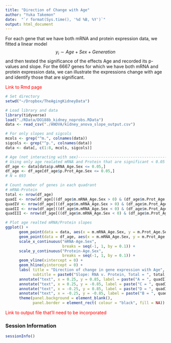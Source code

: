 ```yaml
---
title: "Direction of Change with Age"
author: "Yuka Takemon"
date:  "`r format(Sys.time(), '%d %B, %Y')`"
output: html_document
---
```


For each gene that we have both mRNA and protein expression data, we fitted a linear model
$$ y_{i} \sim Age + Sex + Generation $$
and then tested the significance of the effects Age and recorded its p-values and slope. For the 6667 genes for which we have both mRNA and protein expression data, we can illustrate the expressions change with age and identify those that are significant.  

<span style="color:red">Link to Rmd page</span>
\  
\      
```r
# Set directory
setwd("~/Dropbox/TheAgingKidneyData")

# Load library and data
library(tidyverse)
load("./RData/DO188b_kidney_noprobs.RData")
data <- read_csv("./ANOVA/kidney_anova_slope_output.csv")
```

```r
# For only slopes and sigcols
mcols <- grep("^m.", colnames(data))
sigcols <- grep("^p.", colnames(data))
data <- data[, c(1:8, mcols, sigcols)]

# Age (not interacting with sex)------------------------------------------------
# Using only age realated mRNA and Protein that are significant < 0.05
df_age <- data[data$p.mRNA_Age.Sex <= 0.05,]
df_age <- df_age[df_age$p.Prot_Age.Sex <= 0.05,]
# N = 693

# Count number of genes in each quadrant
# mRNA-Protein
total <- nrow(df_age)
quadI <- nrow(df_age[((df_age$m.mRNA_Age.Sex > 0) & (df_age$m.Prot_Age.Sex > 0)),])
quadIV <- nrow(df_age[((df_age$m.mRNA_Age.Sex > 0) & (df_age$m.Prot_Age.Sex < 0)),])
quadII <- nrow(df_age[((df_age$m.mRNA_Age.Sex < 0) & (df_age$m.Prot_Age.Sex > 0)),])
quadIII <- nrow(df_age[((df_age$m.mRNA_Age.Sex < 0) & (df_age$m.Prot_Age.Sex < 0)),])

# Plot age realted mRNA/Protein slopes
ggplot() +
      geom_point(data = data, aes(x = m.mRNA_Age.Sex, y = m.Prot_Age.Sex), colour =  "#64676d", alpha = 0.3) +
      geom_point(data = df_age, aes(x = m.mRNA_Age.Sex, y = m.Prot_Age.Sex), colour = "#66125c") +
      scale_x_continuous("mRNA-Age.Sex",
                         breaks = seq(-1, 1, by = 0.1)) +
      scale_y_continuous("Protein-Age.Sex",
                         breaks = seq(-1, 1, by = 0.1)) +
      geom_vline(xintercept = 0) +
      geom_hline(yintercept = 0) +
      labs( title = "Direction of change in gene expression with Age",
            subtitle = paste0("Slope: RNA v. Protein, Total = ", total, ", Sig = ", nrow(df_age))) +
      annotate("text", x = 0.25, y = 0.85, label = paste("A = ", quadI)) +
      annotate("text", x = 0.25, y = -0.85, label = paste("C = ", quadIV)) +
      annotate("text", x = -0.25, y = 0.85, label = paste("D = ", quadII)) +
      annotate("text", x = -0.25, y = -0.85, label = paste("B = ", quadIII)) +
      theme(panel.background = element_blank(),
            panel.border = element_rect( colour = "black", fill = NA))
```

<span style="color:red">Link to output file that'll need to be incorporated</span>


### Session Information

```r
sessionInfo()
```
